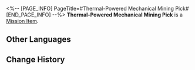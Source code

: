 <%-- [PAGE_INFO]
PageTitle=#Thermal-Powered Mechanical Mining Pick#
[END_PAGE_INFO] --%>
{{Item Infobox
|id          = 140021
|image       = Item Thermal-Powered Mechanical Mining Pick.png{{subst:void|<!--$UPLOAD:<<SpriteOutput/ItemFigures/140021.png>-<Item Thermal-Powered Mechanical Mining Pick.png>-<Item Icons>>-->}}
|type        = Mission Item
|invCategory = Missions
|rarity      = 3
|effect      = 
|description = According to Sampo, it's a piece of mining equipment that he lost.
}}
{{Description|''"A pickaxe with a polished point might make for a decent weapon?"''}}
'''Thermal-Powered Mechanical Mining Pick''' is a [[Mission Item]].

==Other Languages==
{{Other Languages
|en   = Thermal-Powered Mechanical Mining Pick
|zhs  = 热驱动机械矿镐
|zht  = 熱驅動機械礦鎬
|ja   = 熱駆動機械式ツルハシ
|ko   = 열동력 기계 곡괭이
|es   = Pico mecánico de energía termal
|fr   = Pic de mineur mécanique à énergie thermique
|ru   = Механическая кирка с тепловым приводом
|th   = พลั่วกลไกพลังงานความร้อน
|vi   = Máy Khai Khoáng Chạy Bằng Nhiệt
|de   = Mechanische Minenhacke mit Thermalantrieb
|id   = Alat Tambang Mekanik Tenaga Termal
|pt   = Picareta Mecânica Térmica
}}

==Change History==
{{Change History|1.0}}
